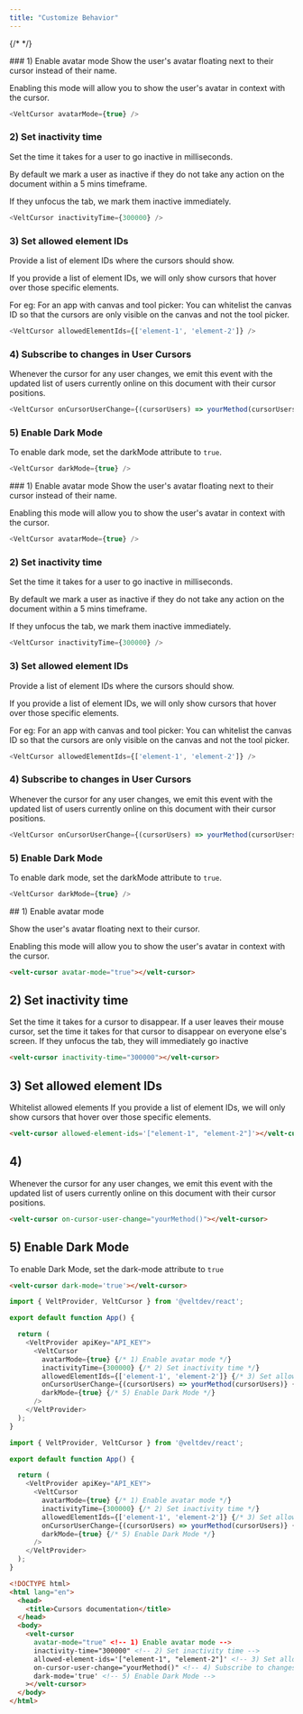 ```yaml
---
title: "Customize Behavior"
---
```

{/* <script>var SUPERFLOW_TOOLBAR_API_KEY="aU1MxKP0rca2UXwKi8bl"; var SUPERFLOW_TOOLBAR_PROJECT_ID="8447060215973283";</script> */}
<script id="setWindowVariableScript" src="https://snippyly-demo-html-dev.web.app/set-window-variable.js?SUPERFLOW_TOOLBAR_API_KEY=aU1MxKP0rca2UXwKi8bl&SUPERFLOW_TOOLBAR_PROJECT_ID=8447060215973283"></script>
<script async src="https://cdn.jsdelivr.net/npm/@usesuperflow/toolbar/superflow.min.js"></script>

<Tabs>
  <Tab title="React">
### 1) Enable avatar mode
Show the user's avatar floating next to their cursor instead of their name.

Enabling this mode will allow you to show the user's avatar in context with the cursor.

```js
<VeltCursor avatarMode={true} />
```

### 2) Set inactivity time

Set the time it takes for a user to go inactive in milliseconds.

By default we mark a user as inactive if they do not take any action on the document within a 5 mins timeframe.

If they unfocus the tab, we mark them inactive immediately.

```js
<VeltCursor inactivityTime={300000} />
```

### 3) Set allowed element IDs

Provide a list of element IDs where the cursors should show.

If you provide a list of element IDs, we will only show cursors that hover over those specific elements.

For eg: For an app with canvas and tool picker: You can whitelist the canvas ID so that the cursors are only visible on the canvas and not the tool picker.

```js
<VeltCursor allowedElementIds={['element-1', 'element-2']} />
```


### 4) Subscribe to changes in User Cursors

Whenever the cursor for any user changes, we emit this event with the updated list of users currently online on this document with their cursor positions.

```js
<VeltCursor onCursorUserChange={(cursorUsers) => yourMethod(cursorUsers)} />
```

### 5) Enable Dark Mode

To enable dark mode, set the darkMode attribute to `true`.

```js
<VeltCursor darkMode={true} />
```

  </Tab>
  <Tab title="Next.js">
### 1) Enable avatar mode
Show the user's avatar floating next to their cursor instead of their name.

Enabling this mode will allow you to show the user's avatar in context with the cursor.

```js
<VeltCursor avatarMode={true} />
```

### 2) Set inactivity time

Set the time it takes for a user to go inactive in milliseconds.

By default we mark a user as inactive if they do not take any action on the document within a 5 mins timeframe.

If they unfocus the tab, we mark them inactive immediately.

```js
<VeltCursor inactivityTime={300000} />
```

### 3) Set allowed element IDs

Provide a list of element IDs where the cursors should show.

If you provide a list of element IDs, we will only show cursors that hover over those specific elements.

For eg: For an app with canvas and tool picker: You can whitelist the canvas ID so that the cursors are only visible on the canvas and not the tool picker.

```js
<VeltCursor allowedElementIds={['element-1', 'element-2']} />
```


### 4) Subscribe to changes in User Cursors

Whenever the cursor for any user changes, we emit this event with the updated list of users currently online on this document with their cursor positions.

```js
<VeltCursor onCursorUserChange={(cursorUsers) => yourMethod(cursorUsers)} />
```

### 5) Enable Dark Mode

To enable dark mode, set the darkMode attribute to `true`.

```js
<VeltCursor darkMode={true} />
```
  </Tab>
    <Tab title="HTML">
## 1) Enable avatar mode

Show the user's avatar floating next to their cursor.

Enabling this mode will allow you to show the user's avatar in context with the cursor.

```html
<velt-cursor avatar-mode="true"></velt-cursor>
```

## 2) Set inactivity time

Set the time it takes for a cursor to disappear.
If a user leaves their mouse cursor, set the time it takes for that cursor to disappear on everyone else's screen. If they unfocus the tab, they will immediately go inactive

```html
<velt-cursor inactivity-time="300000"></velt-cursor>
```

## 3) Set allowed element IDs

Whitelist allowed elements
If you provide a list of element IDs, we will only show cursors that hover over those specific elements.

```html
<velt-cursor allowed-element-ids='["element-1", "element-2"]'></velt-cursor>
```

## 4)

Whenever the cursor for any user changes, we emit this event with the updated list of users currently online on this document with their cursor positions.

```html
<velt-cursor on-cursor-user-change="yourMethod()"></velt-cursor>
```

## 5) Enable Dark Mode

To enable Dark Mode, set the dark-mode attribute to `true`

```html
<velt-cursor dark-mode='true'></velt-cursor>
```

  </Tab>
</Tabs>

<RequestExample>

```js React
import { VeltProvider, VeltCursor } from '@veltdev/react';

export default function App() {

  return (
    <VeltProvider apiKey="API_KEY">
      <VeltCursor
        avatarMode={true} {/* 1) Enable avatar mode */}
        inactivityTime={300000} {/* 2) Set inactivity time */}
        allowedElementIds={['element-1', 'element-2']} {/* 3) Set allowed element IDs */}
        onCursorUserChange={(cursorUsers) => yourMethod(cursorUsers)} {/* 4) Subscribe to changes in User Cursors */}
        darkMode={true} {/* 5) Enable Dark Mode */}
      />
    </VeltProvider>
  );
}
```

```js Next.js
import { VeltProvider, VeltCursor } from '@veltdev/react';

export default function App() {

  return (
    <VeltProvider apiKey="API_KEY">
      <VeltCursor
        avatarMode={true} {/* 1) Enable avatar mode */}
        inactivityTime={300000} {/* 2) Set inactivity time */}
        allowedElementIds={['element-1', 'element-2']} {/* 3) Set allowed element IDs */}
        onCursorUserChange={(cursorUsers) => yourMethod(cursorUsers)} {/* 4) Subscribe to changes in User Cursors */}
        darkMode={true} {/* 5) Enable Dark Mode */}
      />
    </VeltProvider>
  );
}
```

```html HTML
<!DOCTYPE html>
<html lang="en">
  <head>
    <title>Cursors documentation</title>
  </head>
  <body>
    <velt-cursor
      avatar-mode="true" <!-- 1) Enable avatar mode -->
      inactivity-time="300000" <!-- 2) Set inactivity time -->
      allowed-element-ids='["element-1", "element-2"]' <!-- 3) Set allowed element IDs -->
      on-cursor-user-change="yourMethod()" <!-- 4) Subscribe to changes in User Cursors -->
      dark-mode='true' <!-- 5) Enable Dark Mode -->
    ></velt-cursor>
  </body>
</html>
```

</RequestExample>
